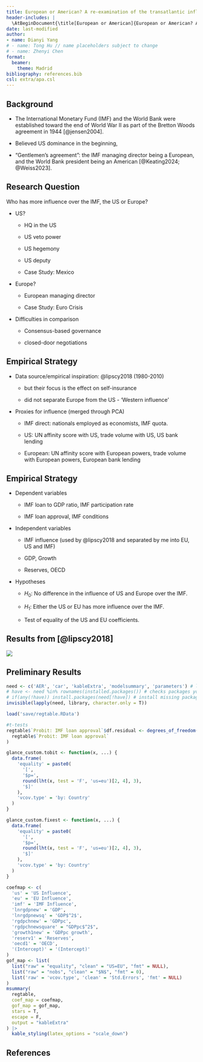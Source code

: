 ```yaml
---
title: European or American? A re-examination of the transatlantic influence over the IMF
header-includes: |
  \AtBeginDocument{\title[European or American]{European or American? A re-examination of the transatlantic influence over the IMF}}
date: last-modified
author:
- name: Dianyi Yang
# - name: Tong Hu // name placeholders subject to change
# - name: Zhenyi Chen
format:
  beamer:
    theme: Madrid
bibliography: references.bib
csl: extra/apa.csl
---
```


## Background

-   The International Monetary Fund (IMF) and the World Bank were established toward the end of World War II as part of the Bretton Woods agreement in 1944 [@jensen2004].

-   Believed US dominance in the beginning,

-   "Gentlemen's agreement": the IMF managing director being a European, and the World Bank president being an American [@Keating2024; @Weiss2023].

## Research Question

Who has more influence over the IMF, the US or Europe?

-   US?

    -   HQ in the US

    -   US veto power

    -   US hegemony

    -   US deputy

    -   Case Study: Mexico

-   Europe?

    -   European managing director

    -   Case Study: Euro Crisis

-   Difficulties in comparison

    -   Consensus-based governance

    -   closed-door negotiations

## Empirical Strategy

-   Data source/empirical inspiration: @lipscy2018 (1980-2010)

    -   but their focus is the effect on self-insurance

    -   did not separate Europe from the US - 'Western influence'

-   Proxies for influence (merged through PCA)

    -   IMF direct: nationals employed as economists, IMF quota.

    -   US: UN affinity score with US, trade volume with US, US bank lending

    -   European: UN affinity score with European powers, trade volume with European powers, European bank lending

## Empirical Strategy

-   Dependent variables

    -   IMF loan to GDP ratio, IMF participation rate

    -   IMF loan approval, IMF conditions

-   Independent variables

    -   IMF influence (used by @lipscy2018 and separated by me into EU, US and IMF)

    -   GDP, Growth

    -   Reserves, OECD

-   Hypotheses

    -   $H_0$: No difference in the influence of US and Europe over the IMF.

    -   $H_1$: Either the US or EU has more influence over the IMF.

    -   Test of equality of the US and EU coefficients.

## Results from [@lipscy2018]

![](images/clipboard-2567109775.png)

## Preliminary Results

```r
need <- c('AER', 'car', 'kableExtra', 'modelsummary', 'parameters') # list packages needed
# have <- need %in% rownames(installed.packages()) # checks packages you have
# if(any(!have)) install.packages(need[!have]) # install missing packages
invisible(lapply(need, library, character.only = T))
```

```r
load('save/regtable.RData')

#t-tests
regtable$`Probit: IMF loan approval`$df.residual <- degrees_of_freedom(
  regtable$`Probit: IMF loan approval`
)

glance_custom.tobit <- function(x, ...) {
  data.frame(
    'equality' = paste0(
      '[',
      '$p=',
      round(lht(x, test = 'F', 'us=eu')[2, 4], 3),
      '$]'
    ),
    'vcov.type' = 'by: Country'
  )
}

glance_custom.fixest <- function(x, ...) {
  data.frame(
    'equality' = paste0(
      '[',
      '$p=',
      round(lht(x, test = 'F', 'us=eu')[2, 4], 3),
      '$]'
    ),
    'vcov.type' = 'by: Country'
  )
}

coefmap <- c(
  'us' = 'US Influence',
  'eu' = 'EU Influence',
  'imf' = 'IMF Influence',
  'lnrgdpnew' = 'GDP',
  'lnrgdpnewsq' = 'GDP$^2$',
  'rgdpchnew' = 'GDPpc',
  'rgdpchnewsquare' = "GDPpc$^2$",
  'growth1new' = 'GDPpc growth',
  'reserv1' = 'Reserves',
  'oecd1' = 'OECD',
  '(Intercept)' = '(Intercept)'
)
gof_map <- list(
  list("raw" = "equality", "clean" = "US=EU", "fmt" = NULL),
  list("raw" = "nobs", "clean" = "$N$", "fmt" = 0),
  list('raw' = 'vcov.type', 'clean' = 'Std.Errors', 'fmt' = NULL)
)
msummary(
  regtable,
  coef_map = coefmap,
  gof_map = gof_map,
  stars = T,
  escape = F,
  output = "kableExtra"
) |>
  kable_styling(latex_options = "scale_down")
```

## References {.unnumbered}

::: {#refs}
:::

